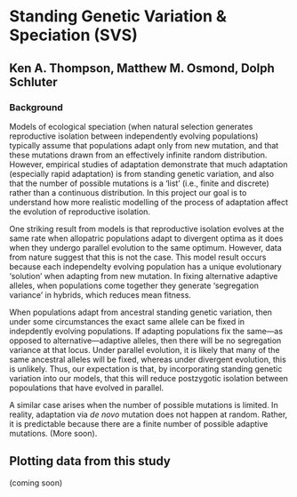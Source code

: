 # Standing Genetic Variation & Speciation (SVS)
## Ken A. Thompson, Matthew M. Osmond, Dolph Schluter
### Background

Models of ecological speciation (when natural selection generates reproductive isolation between independently evolving populations) typically assume that populations adapt only from new mutation, and that these mutations drawn from an effectively infinite random distribution. However, empirical studies of adaptation demonstrate that much adaptation (especially rapid adaptation) is from standing genetic variation, and also that the number of possible mutations is a 'list' (i.e., finite and discrete) rather than a continuous distribution. In this project our goal is to understand how more realistic modelling of the process of adaptation affect the evolution of reproductive isolation.

One striking result from models is that reproductive isolation evolves at the same rate when allopatric populations adapt to divergent optima as it does when they undergo parallel evolution to the same optimum. However, data from nature suggest that this is not the case. This model result occurs because each independelty evolving population has a unique evolutionary 'solution' when adapting from new mutation. In fixing alternative adaptive alleles, when populations come together they generate 'segregation variance' in hybrids, which reduces mean fitness. 

When populations adapt from ancestral standing genetic variation, then under some circumstances the exact same allele can be fixed in indepdently evolving populations. If adapting populations fix the same---as opposed to alternative---adaptive alleles, then there will be no segregation variance at that locus. Under parallel evolution, it is likely that many of the same ancestral alleles will be fixed, whereas under divergent evolution, this is unlikely. Thus, our expectation is that, by incorporating standing genetic variation into our models, that this will reduce postzygotic isolation between popoulations that have evolved in parallel.  

<!-- ![**Fig. 1** Adaptation to (a) divergent and (b) parallel phenotypic optima from a common ancestor when adaptation is from both standing genetic variation (red arrows) and *de novo* mutation (blue arrows).](/Users/Ken/Documents/Projects/SVS/Figs/Conceptual/2017-03-13-SVS_SGV_and_DNM_Fig copy.png) -->

A similar case arises when the number of possible mutations is limited. In reality, adaptation via *de novo* mutation does not happen at random. Rather, it is predictable because there are a finite number of possible adaptive mutations.  (More soon).



## Plotting data from this study
(coming soon)
